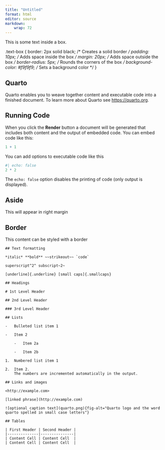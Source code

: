 ```yaml
---
title: "Untitled"
format: html
editor: source
markdown: 
    wrap: 72
---
```


::: text-box
This is some text inside a box.
:::

::: text-box
.text-box { border: 2px solid black; /\* Creates a solid border */ padding: 10px; /* Adds space inside the box */ margin: 20px; /* Adds space outside the box */ border-radius: 5px; /* Rounds the corners of the box */ background-color: #f9f9f9; /* Sets a background color \*/ }
:::

## Quarto

Quarto enables you to weave together content and executable code into a finished document. To learn more about Quarto see <https://quarto.org>.

## Running Code

When you click the **Render** button a document will be generated that includes both content and the output of embedded code. You can embed code like this:

```r
1 + 1
```

You can add options to executable code like this

```r
#| echo: false
2 * 2
```

The `echo: false` option disables the printing of code (only output is displayed).

## Aside

[This will appear in right margin]{.aside}

## Border

::: {.border style="blue"}
This content can be styled with a border
:::

```         
## Text formatting

*italic* **bold** ~~strikeout~~ `code`

superscript^2^ subscript~2~

[underline]{.underline} [small caps]{.smallcaps}

## Headings

# 1st Level Header

## 2nd Level Header

### 3rd Level Header

## Lists

-   Bulleted list item 1

-   Item 2

    -   Item 2a

    -   Item 2b

1.  Numbered list item 1

2.  Item 2.
    The numbers are incremented automatically in the output.

## Links and images

<http://example.com>

[linked phrase](http://example.com)

![optional caption text](quarto.png){fig-alt="Quarto logo and the word quarto spelled in small case letters"}

## Tables

| First Header | Second Header |
|--------------|---------------|
| Content Cell | Content Cell  |
| Content Cell | Content Cell  |
```
